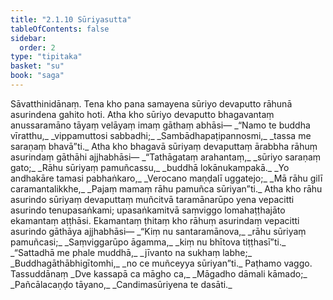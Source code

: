 ```yaml
---
title: "2.1.10 Sūriyasutta"
tableOfContents: false
sidebar:
  order: 2
type: "tipitaka"
basket: "su"
book: "saga"
---
```



<DynamicBreadcrumb />

<Division number="91" book="saga" bookNo="12" page="48">

<Paragraph number="419" book="saga">
Sāvatthinidānaṃ. Tena kho pana samayena sūriyo devaputto rāhunā asurindena gahito hoti. Atha kho sūriyo devaputto bhagavantaṃ anussaramāno tāyaṃ velāyaṃ imaṃ gāthaṃ abhāsi—
</Paragraph>

<Paragraph number="420" type="verses" book="saga">
_“Namo te buddha vīratthu,_  
_vippamuttosi sabbadhi;_  
_Sambādhapaṭipannosmi,_  
_tassa me saraṇaṃ bhavā”ti._  

</Paragraph>

<Paragraph number="421" book="saga">
Atha kho bhagavā sūriyaṃ devaputtaṃ ārabbha rāhuṃ asurindaṃ gāthāhi ajjhabhāsi—
</Paragraph>

<Paragraph number="422" type="verses" book="saga">
_“Tathāgataṃ arahantaṃ,_  
_sūriyo saraṇaṃ gato;_  
_Rāhu sūriyaṃ pamuñcassu,_  
_buddhā lokānukampakā._  

</Paragraph>

<Paragraph number="423" type="verses" book="saga">
_Yo andhakāre tamasi pabhaṅkaro,_  
_Verocano maṇḍalī uggatejo;_  
_Mā rāhu gilī caramantalikkhe,_  
_Pajaṃ mamaṃ rāhu pamuñca sūriyan”ti._  

</Paragraph>

<Paragraph number="424" book="saga">
Atha kho rāhu asurindo sūriyaṃ devaputtaṃ muñcitvā taramānarūpo yena vepacitti asurindo tenupasaṅkami; upasaṅkamitvā saṃviggo lomahaṭṭhajāto ekamantaṃ aṭṭhāsi. Ekamantaṃ ṭhitaṃ kho rāhuṃ asurindaṃ vepacitti asurindo gāthāya ajjhabhāsi—
</Paragraph>

<Paragraph number="425" type="verses" book="saga">
_“Kiṃ nu santaramānova,_  
_rāhu sūriyaṃ pamuñcasi;_  
_Saṃviggarūpo āgamma,_  
_kiṃ nu bhītova tiṭṭhasī”ti._  

</Paragraph>

<Paragraph number="426" type="verses" book="saga">
_“Sattadhā me phale muddhā,_  
_jīvanto na sukhaṃ labhe;_  
_Buddhagāthābhigītomhi,_  
_no ce muñceyya sūriyan”ti._  


</Paragraph>
</Division>

<Paragraph number="427" type="center" book="saga">
Paṭhamo vaggo.



</Paragraph>

<Paragraph number="428" type="center" book="saga">
Tassuddānaṃ


</Paragraph>

<Paragraph number="429" type="verses" book="saga">
_Dve kassapā ca māgho ca,_  
_Māgadho dāmali kāmado;_  
_Pañcālacaṇḍo tāyano,_  
_Candimasūriyena te dasāti._
</Paragraph>